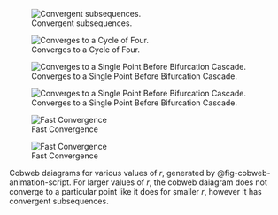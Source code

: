 ::: {#fig-cobwebs layout='[[1,1,1],[1,1,1]]'}

![Convergent subsequences.](./cobweb-3.8-0.9.gif){ #fig-cobweb-3.8-0.9}

![Converges to a Cycle of Four.](./cobweb-3.5-0.5.gif){ #fig-cobweb-3.5-0.5 }

![Converges to a Single Point Before Bifurcation Cascade.](./cobweb-3-0.2.gif){ #fig-cobweb-3-0.2 }

![Converges to a Single Point Before Bifurcation Cascade.](./cobweb-3.2-0.4.gif){ #fig-cobweb-3.2-0.4 }

![Fast Convergence](./cobweb-2-0.9.gif){ #fig-cobweb-2-0.9 }

![Fast Convergence](./cobweb-1-0.2.gif){ #fig-cobweb-1-0.2 }

Cobweb daiagrams for various values of $r$, generated by @fig-cobweb-animation-script.
For larger values of $r$, the cobweb daiagram does not converge to a particular
point like it does for smaller $r$, however it has convergent subsequences.

:::
